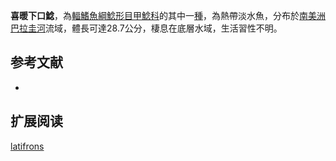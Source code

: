 {{Speciesbox
| name = 喜暖下口鯰
| image = 
| image_width = 250px
| image_caption = 
| status = NE
| status_system = IUCN3.1
| genus = Hypostomus
| species = latifrons
| authority = [[Weber|Weber]], 1986
| synonyms = 
}}

'''喜暖下口鯰'''，為[[輻鰭魚綱|輻鰭魚綱]][[鯰形目|鯰形目]][[甲鯰科|甲鯰科]]的其中一[[種|種]]，為熱帶淡水魚，分布於[[南美洲|南美洲]][[巴拉圭河|巴拉圭河]]流域，體長可達28.7公分，棲息在底層水域，生活習性不明。

==参考文献==
*{{FishBase_species|genus=Hypostomus|species=latifrons|year=2014|month=12}}

== 扩展阅读 ==
{{refbegin}}
{{wikispecies-inline|Hypostomus latifrons|喜暖下口鯰}}
{{refend}}
{{Taxonbar|from=Q6403773}}

[[Category:下口鯰屬|latifrons]]